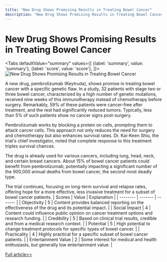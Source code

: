 ```yaml
---
title: "New Drug Shows Promising Results in Treating Bowel Cancer"
description: "New Drug Shows Promising Results in Treating Bowel Cancer"
---
```



# New Drug Shows Promising Results in Treating Bowel Cancer


<Tabs
	defaultValue="summary"
	values={[
	{label: 'summary', value: 'summary'},
	{label: 'score', value: 'score'},
]}>
<TabItem value="summary">
<img
  src="https://image.informedainews.com/2024/06/Hea-yuB-1717382760-0.jpg"
  alt="New Drug Shows Promising Results in Treating Bowel Cancer"
/>



A new drug, pembrolizumab (Keytruda), shows promise in treating bowel cancer with a specific genetic flaw. In a study, 32 patients with stage two or three bowel cancer, characterized by a high number of genetic mutations, received nine weeks of this immunotherapy instead of chemotherapy before surgery. Remarkably, 59% of these patients were cancer-free after treatment, and the rest had significantly reduced tumors. Typically, less than 5% of such patients show no cancer signs post-surgery.

Pembrolizumab works by blocking a protein on cells, prompting them to attack cancer cells. This approach not only reduces the need for surgery and chemotherapy but also enhances survival rates. Dr. Kai-Keen Shiu, the trial's chief investigator, noted that complete response to this treatment triples survival chances.

The drug is already used for various cancers, including lung, head, neck, and certain breast cancers. About 15% of bowel cancer patients could benefit from pembrolizumab, potentially impacting a significant number of the 900,000 annual deaths from bowel cancer, the second most deadly type.

The trial continues, focusing on long-term survival and relapse rates, offering hope for a more effective, less invasive treatment for a subset of bowel cancer patients.
</TabItem>
<TabItem value="score">
	| Scores     | Value   | Explanation |
	| -------- | ------- | ------- |
	| Objectivity  | 5    | Content provides balanced reporting on the effectiveness of the drug and its potential impact.    |
	| Social Impact | 4     | Content could influence public opinion on cancer treatment options and research funding.    |
	| Credibility    | 5    | Based on clinical trial results, credible and from a medical research context.    |
	| Potential    | 5    | High potential to change treatment protocols for specific types of bowel cancer.    |
	| Practicality    | 4    | Highly practical for a specific subset of bowel cancer patients.    |
	| Entertainment Value    | 2    | Some interest for medical and health enthusiasts, but generally low entertainment value.    |
</TabItem>
</Tabs>

[Full article>>](https://sputniknews.com/20240603/drug-melts-away-bowel-cancer-say-uk-doctors-1118750612.html)
